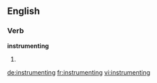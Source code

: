 
==English==

===Verb===
'''instrumenting'''

# {{present participle of|instrument}}

[[de:instrumenting]]
[[fr:instrumenting]]
[[vi:instrumenting]]